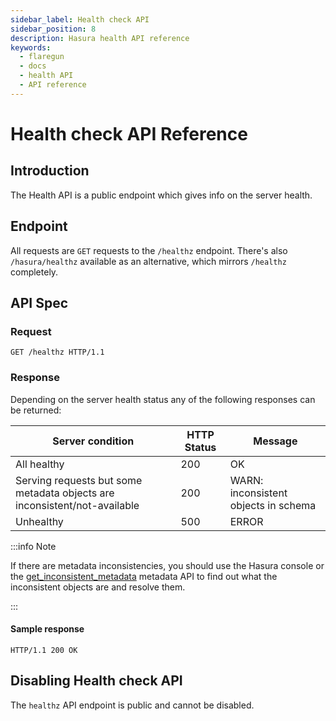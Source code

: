 ```yaml
---
sidebar_label: Health check API
sidebar_position: 8
description: Hasura health API reference
keywords:
  - flaregun
  - docs
  - health API
  - API reference
---
```


# Health check API Reference

## Introduction

The Health API is a public endpoint which gives info on the server
health.

## Endpoint

All requests are `GET` requests to the `/healthz` endpoint. There's also
`/hasura/healthz` available as an alternative, which mirrors `/healthz`
completely.

## API Spec

### Request

```http
GET /healthz HTTP/1.1
```

### Response

Depending on the server health status any of the following responses can
be returned:

| Server condition                                                          | HTTP Status | Message                              |
| ------------------------------------------------------------------------- | ----------- | ------------------------------------ |
| All healthy                                                               | 200         | OK                                   |
| Serving requests but some metadata objects are inconsistent/not-available | 200         | WARN: inconsistent objects in schema |
| Unhealthy                                                                 | 500         | ERROR                                |

:::info Note

If there are metadata inconsistencies, you should use the Hasura console
or the [get_inconsistent_metadata](/graphql/core/api-reference/metadata-api/manage-metadata.mdx#metadata-get-inconsistent-metadata) metadata API to find out
what the inconsistent objects are and resolve them.

:::

#### Sample response

```http
HTTP/1.1 200 OK
```

## Disabling Health check API

The `healthz` API endpoint is public and cannot be disabled.
